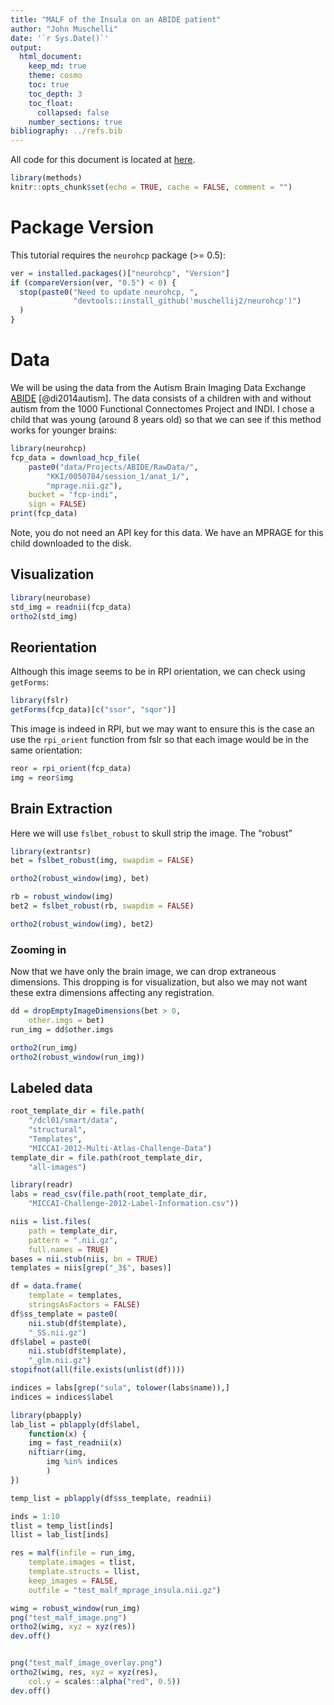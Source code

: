 ```yaml
---
title: "MALF of the Insula on an ABIDE patient"
author: "John Muschelli"
date: '`r Sys.Date()`'
output: 
  html_document:
    keep_md: true
    theme: cosmo
    toc: true
    toc_depth: 3
    toc_float:
      collapsed: false
    number_sections: true
bibliography: ../refs.bib      
---
```


All code for this document is located at [here](https://raw.githubusercontent.com/muschellij2/neuroc/master/malf_insula/index.R).


```r
library(methods)
knitr::opts_chunk$set(echo = TRUE, cache = FALSE, comment = "")
```

# Package Version

This tutorial requires the `neurohcp` package (>= 0.5):

```r
ver = installed.packages()["neurohcp", "Version"]
if (compareVersion(ver, "0.5") < 0) {
  stop(paste0("Need to update neurohcp, ", 
              "devtools::install_github('muschellij2/neurohcp')")
  )
}
```
# Data

We will be using the data from the Autism Brain Imaging Data Exchange [ABIDE](http://fcon_1000.projects.nitrc.org/indi/abide/) [@di2014autism].  The data consists of a children with and without autism from the 1000 Functional Connectomes Project and INDI. I chose a child that was young (around 8 years old) so that we can see if this method works for younger brains:

```r
library(neurohcp)
fcp_data = download_hcp_file(
    paste0("data/Projects/ABIDE/RawData/", 
        "KKI/0050784/session_1/anat_1/",
        "mprage.nii.gz"),
    bucket = "fcp-indi",
    sign = FALSE)
print(fcp_data)
```

Note, you do not need an API key for this data.  We have an MPRAGE for this child downloaded to the disk.

## Visualization

```r
library(neurobase)
std_img = readnii(fcp_data)
ortho2(std_img)
```

## Reorientation
Although this image seems to be in RPI orientation, we can check using `getForms`:

```r
library(fslr)
getForms(fcp_data)[c("ssor", "sqor")]
```

This image is indeed in RPI, but we may want to ensure this is the case an use the `rpi_orient` function from fslr so that each image would be in the same orientation:

```r
reor = rpi_orient(fcp_data)
img = reor$img
```

## Brain Extraction

Here we will use `fslbet_robust` to skull strip the image.  The "robust"
```r
library(extrantsr)
bet = fslbet_robust(img, swapdim = FALSE)
```

```r
ortho2(robust_window(img), bet)
```

```r
rb = robust_window(img)
bet2 = fslbet_robust(rb, swapdim = FALSE)
```
```r
ortho2(robust_window(img), bet2)
```

### Zooming in 

Now that we have only the brain image, we can drop extraneous dimensions.  This dropping is for visualization, but also we may not want these extra dimensions affecting any registration.  

```r
dd = dropEmptyImageDimensions(bet > 0,
    other.imgs = bet)
run_img = dd$other.imgs
```

```r
ortho2(run_img)
ortho2(robust_window(run_img))
```


## Labeled data

```r
root_template_dir = file.path(
    "/dcl01/smart/data", 
    "structural", 
    "Templates", 
    "MICCAI-2012-Multi-Atlas-Challenge-Data")
template_dir = file.path(root_template_dir,
    "all-images")
```

```r
library(readr)
labs = read_csv(file.path(root_template_dir,
    "MICCAI-Challenge-2012-Label-Information.csv"))

niis = list.files(
    path = template_dir,
    pattern = ".nii.gz", 
    full.names = TRUE)
bases = nii.stub(niis, bn = TRUE)
templates = niis[grep("_3$", bases)]

df = data.frame(
    template = templates,
    stringsAsFactors = FALSE)
df$ss_template = paste0(
    nii.stub(df$template),
    "_SS.nii.gz")
df$label = paste0(
    nii.stub(df$template),
    "_glm.nii.gz")
stopifnot(all(file.exists(unlist(df))))

indices = labs[grep("sula", tolower(labs$name)),]
indices = indices$label
```

```r
library(pbapply)
lab_list = pblapply(df$label,
    function(x) {
    img = fast_readnii(x)
    niftiarr(img, 
        img %in% indices
        )    
})

temp_list = pblapply(df$ss_template, readnii)

inds = 1:10
tlist = temp_list[inds]
llist = lab_list[inds]
```

```r
res = malf(infile = run_img,
    template.images = tlist,
    template.structs = llist,
    keep_images = FALSE,
    outfile = "test_malf_mprage_insula.nii.gz")

wimg = robust_window(run_img)
png("test_malf_image.png")
ortho2(wimg, xyz = xyz(res))
dev.off()


png("test_malf_image_overlay.png")
ortho2(wimg, res, xyz = xyz(res), 
    col.y = scales::alpha("red", 0.5))
dev.off()
```

